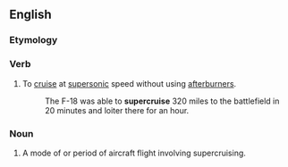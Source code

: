 ==English==

===Etymology===
{{prefix|en|super|cruise}}

===Verb===
{{en-verb}}

# {{lb|en|aeronautics}} To [[cruise]] at [[supersonic]] speed without using [[afterburners]].
#: The F-18 was able to '''supercruise''' 320 miles to the battlefield in 20 minutes and loiter there for an hour.

===Noun===
{{en-noun}}

# {{lb|en|aeronautics}} A mode of or period of aircraft flight involving supercruising.
